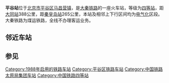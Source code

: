 {{Coord|40.154381|117.111206|type:railwaystation_region:CN-11_source:GoogleMaps|display=title}}
{{Infobox China railway station
|车站名称 = 平谷站
|eng_name = Pinggu Railway Station
|车站位置 =[[北京市|北京市]][[平谷区|平谷区]][[马昌营镇|马昌营镇]]
|code = 13745<ref>{{cite book|author=铁道部电子计算技术中心, 铁道部运输局|title=铁路车站站名代码表：TMIS使用|publisher=中国铁道出版社|location=北京|year=1998|isbn=9787113030995|pages=13}}</ref>
|commercial_code = PUV
|归属 = [[太原铁路局|太原铁路局]]（[[大秦铁路公司|大秦铁路公司]]）
|线路 = [[大秦铁路|大秦铁路]]
|车站等级 = [[四等站_(中国)|四等站]]
}}
'''平谷站'''位于[[北京市|北京市]][[平谷区|平谷区]][[马昌营镇|马昌营镇]]，是[[大秦铁路|大秦铁路]]的一座火车站，等级为[[四等站_(中国)|四等站]]，距[[大同站|大同站]]388公里，距[[秦皇岛站|秦皇岛站]]265公里，本站及相邻上下行区间均为[[电气化|电气化]]区段。大秦铁路为煤运铁路，全线不办理客运业务。

==邻近车站==
{{Start rail box|[[中国铁路|中国铁路]]}}
{{s-inop|[[木林站|木林站]]|{{站|大同}}方向}}
{{s-line|[[大秦铁路|大秦铁路]]}}
{{s-inop|[[大石庄站|大石庄站]]|{{站|柳村南}}方向}}
{{End box}}
==参见==
{{大秦铁路}}
{{北京铁路车站列表}}

[[Category:1988年启用的铁路车站|Category:1988年启用的铁路车站]]
[[Category:平谷区铁路车站|Category:平谷区铁路车站]]
[[Category:中国铁路太原局集团车站|Category:中国铁路太原局集团车站]]
[[Category:中国铁路四等站|Category:中国铁路四等站]]